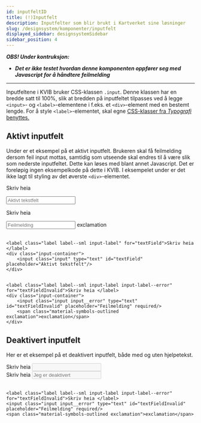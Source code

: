 ```yaml
---
id: inputfeltID
title: (!)Inputfelt
description: Inputfelter som blir brukt i Kartverket sine løsninger
slug: /designsystem/komponenter/inputfelt
displayed_sidebar: designsystemSidebar
sidebar_position: 4
---
```

***OBS! Under kontruksjon:***
- ***Det er ikke testet hvordan denne komponenten oppfører seg med Javascript for å håndtere feilmelding***

***

Inputfeltene i KVIB bruker CSS-klassen <code>.input</code>. Denne klassen har en bredde satt til 100%, slik at bredden på inputfeltet tilpasses ved å legge <code><input\></code>- og <code><label\></code>-elementene  i f.eks. et <code><div\></code>-element med en bestemt lengde.
For å style <code><label\></code>-elementet, skal egne [CSS-klasser fra _Typografi_ benyttes.](../designTokens/typography.mdx#label)

## Aktivt inputfelt

Under er et eksempel på et aktivt inputfelt. Brukeren skal få feilmelding dersom feil input mottas, samtidig som utseende skal endres til å være slik som nederste inputfeltet.
Dette kan løses med blant annet Javascript. Det er foreløpig ingen eksempelkode på dette i KVIB. I eksempelet under er det ikke lagt til styling av det øverste <code><div\></code>-elementet.

<label class="label label--sml input-label" for="textField">Skriv heia </label>
<div class="input-container">
    <input class="input" type="text" id="textField" placeholder="Aktivt tekstfelt"/>
</div>


<label class="label label--sml input-label input-label--error" for="textFieldInvalid">Skriv heia </label>
<div class="input-container">
    <input class="input input__error" type="text" id="textFieldInvalid" placeholder="Feilmelding" required/>
    <span class="material-symbols-outlined exclamation">exclamation</span>
</div>


<br/>

```markup
<label class="label label--sml input-label" for="textField">Skriv heia </label>
<div class="input-container">
    <input class="input" type="text" id="textField" placeholder="Aktivt tekstfelt"/>
</div>


<label class="label label--sml input-label input-label--error" for="textFieldInvalid">Skriv heia </label>
<div class="input-container">
    <input class="input input__error" type="text" id="textFieldInvalid" placeholder="Feilmelding" required/>
    <span class="material-symbols-outlined exclamation">exclamation</span>
</div>
```

## Deaktivert inputfelt

Her er et eksempel på et deaktivert inputfelt, både med og uten hjelpetekst.

<div>
    <label class="label label--sml input-label" for="disabledTextField">Skriv heia </label>
    <input class="input input__disabled" type="text" id="disabledTextField" disabled/>
</div>

<div>
    <label class="label label--sml input-label" for="disabledTextField">Skriv heia  </label>
    <input class="input input__disabled" type="text" id="disabledTextField" disabled placeholder="Jeg er deaktivert"/>
</div>

<br/>

```markup
<label class="label label--sml input-label input-label--error" for="textFieldInvalid">Skriv heia </label>
<input class="input input__error" type="text" id="textFieldInvalid" placeholder="Feilmelding" required/>
<span class="material-symbols-outlined exclamation">exclamation</span>
```




